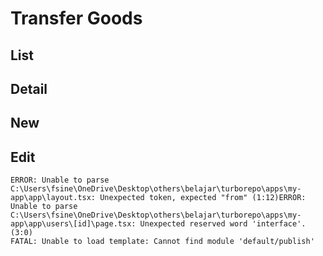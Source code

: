 # Transfer Goods

## List

## Detail

## New

## Edit

````ERROR: Unable to parse C:\Users\fsine\OneDrive\Desktop\others\belr\turborepo\apps\my-app\app\catalog\page.tsx: Unexpected token, er\turborepo\apps\my-app\app\catalog\page.tsx: Unexpected token, expected "," (23:25)
ERROR: Unable to parse C:\Users\fsine\OneDrive\Desktop\others\belajar\turborepo\apps\my-app\app\layout.tsx: Unexpected token, expected "from" (1:12)ERROR: Unable to parse C:\Users\fsine\OneDrive\Desktop\others\belajar\turborepo\apps\my-app\app\users\[id]\page.tsx: Unexpected reserved word 'interface'. (3:0)
FATAL: Unable to load template: Cannot find module 'default/publish'
````
